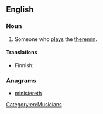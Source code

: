 ==English==

===Noun===
{{en-noun}}

# Someone who [[play]]s the [[theremin]].

====Translations====
{{trans-top|theremin player}}
* Finnish: {{t+|fi|theremin|alt=thereminin}} {{t+|fi|soittaja}}
{{trans-mid}}
{{trans-bottom}}

===Anagrams===
* [[ministereth#English|ministereth]]

[[Category:en:Musicians]]